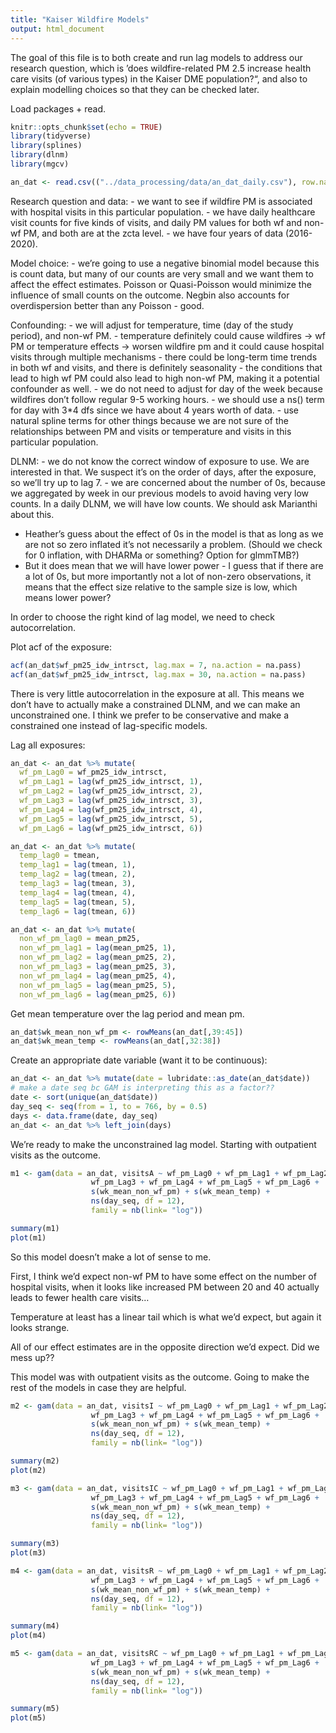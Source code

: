 ```yaml
---
title: "Kaiser Wildfire Models"
output: html_document
---
```


The goal of this file is to both create and run lag models to address our 
research question, which is 'does wildfire-related PM 2.5 increase health care
visits (of various types) in the Kaiser DME population?", and also to explain
modelling choices so that they can be checked later. 

Load packages + read.

```r
knitr::opts_chunk$set(echo = TRUE)
library(tidyverse)
library(splines)
library(dlnm)
library(mgcv)

an_dat <- read.csv(("../data_processing/data/an_dat_daily.csv"), row.names = 1)
```

Research question and data:
- we want to see if wildfire PM is associated with hospital visits in this 
particular population.
- we have daily healthcare visit counts for five kinds of visits, and daily PM 
values for both wf and non-wf PM, and both are at the zcta level.
- we have four years of data (2016-2020).

Model choice:
- we're going to use a negative binomial model because this is count data, 
but many of our counts are very small and we want them to affect the effect 
estimates. Poisson or Quasi-Poisson would minimize the influence of small counts
on the outcome. Negbin also accounts for overdispersion better than any Poisson 
- good.

Confounding:
- we will adjust for temperature, time (day of the study period), and non-wf PM.
- temperature definitely could cause wildfires -> wf PM or temperature effects 
-> worsen wildfire pm and it could cause hospital visits through multiple 
mechanisms
- there could be long-term time trends in both wf and visits, and there is 
definitely seasonality
- the conditions that lead to high wf PM could also lead to high non-wf PM, 
making it a potential confounder as well. 
- we do not need to adjust for day of the week because wildfires don't follow 
regular 9-5 working hours. 
- we should use a ns() term for day with 3*4 dfs since we have about 4 years
worth of data.
- use natural spline terms for other things because we are not sure of the
relationships between PM and visits or temperature and visits in this 
particular population.

DLNM:
- we do not know the correct window of exposure to use. We are interested in 
that. We suspect it's on the order of days, after the exposure, so we'll try 
up to lag 7. 
- we are concerned about the number of 0s, because we aggregated by week in our
previous models to avoid having very low counts. In a daily DLNM, we will have 
low counts. We should ask Marianthi about this. 

- Heather's guess about the effect of 0s in the model is that as long as we are
not so zero inflated it's not necessarily a problem. (Should we check for 
0 inflation, with DHARMa or something? Option for glmmTMB?)
- But it does mean that we will have lower power - I guess
that if there are a lot of 0s, but more importantly not a lot of non-zero 
observations, it means that the effect size relative to the sample size is low, 
which means lower power?

In order to choose the right kind of lag model, we need to check 
autocorrelation.

Plot acf of the exposure:

```r
acf(an_dat$wf_pm25_idw_intrsct, lag.max = 7, na.action = na.pass)
acf(an_dat$wf_pm25_idw_intrsct, lag.max = 30, na.action = na.pass)
```

There is very little autocorrelation in the exposure at all. This means we don't
have to actually make a constrained DLNM, and we can make an unconstrained one.
I think we prefer to be conservative and make a constrained one instead of 
lag-specific models. 

Lag all exposures:

```r
an_dat <- an_dat %>% mutate(
  wf_pm_Lag0 = wf_pm25_idw_intrsct,
  wf_pm_Lag1 = lag(wf_pm25_idw_intrsct, 1), 
  wf_pm_Lag2 = lag(wf_pm25_idw_intrsct, 2), 
  wf_pm_Lag3 = lag(wf_pm25_idw_intrsct, 3), 
  wf_pm_Lag4 = lag(wf_pm25_idw_intrsct, 4), 
  wf_pm_Lag5 = lag(wf_pm25_idw_intrsct, 5), 
  wf_pm_Lag6 = lag(wf_pm25_idw_intrsct, 6))

an_dat <- an_dat %>% mutate(
  temp_lag0 = tmean,
  temp_lag1 = lag(tmean, 1),
  temp_lag2 = lag(tmean, 2),
  temp_lag3 = lag(tmean, 3),
  temp_lag4 = lag(tmean, 4),
  temp_lag5 = lag(tmean, 5),
  temp_lag6 = lag(tmean, 6))

an_dat <- an_dat %>% mutate(
  non_wf_pm_lag0 = mean_pm25,
  non_wf_pm_lag1 = lag(mean_pm25, 1),
  non_wf_pm_lag2 = lag(mean_pm25, 2),
  non_wf_pm_lag3 = lag(mean_pm25, 3),
  non_wf_pm_lag4 = lag(mean_pm25, 4),
  non_wf_pm_lag5 = lag(mean_pm25, 5),
  non_wf_pm_lag6 = lag(mean_pm25, 6))
```

Get mean temperature over the lag period and mean pm. 

```r
an_dat$wk_mean_non_wf_pm <- rowMeans(an_dat[,39:45])
an_dat$wk_mean_temp <- rowMeans(an_dat[,32:38])
```

Create an appropriate date variable (want it to be continuous):

```r
an_dat <- an_dat %>% mutate(date = lubridate::as_date(an_dat$date))
# make a date seq bc GAM is interpreting this as a factor??
date <- sort(unique(an_dat$date))
day_seq <- seq(from = 1, to = 766, by = 0.5)
days <- data.frame(date, day_seq)
an_dat <- an_dat %>% left_join(days)
```


We're ready to make the unconstrained lag model. Starting with outpatient 
visits as the outcome. 

```r
m1 <- gam(data = an_dat, visitsA ~ wf_pm_Lag0 + wf_pm_Lag1 + wf_pm_Lag2 +
                  wf_pm_Lag3 + wf_pm_Lag4 + wf_pm_Lag5 + wf_pm_Lag6 +
                  s(wk_mean_non_wf_pm) + s(wk_mean_temp) + 
                  ns(day_seq, df = 12), 
                  family = nb(link= "log"))
```


```r
summary(m1)
plot(m1)
```

So this model doesn't make a lot of sense to me. 

First, I think we'd expect non-wf PM to have some effect on the number of 
hospital visits, when it looks like increased PM between 20 and 40 actually
leads to fewer health care visits...

Temperature at least has a linear tail which is what we'd expect, but again
it looks strange. 

All of our effect estimates are in the opposite direction we'd expect. Did we 
mess up??

This model was with outpatient visits as the outcome. Going to make the rest
of the models in case they are helpful. 

```r
m2 <- gam(data = an_dat, visitsI ~ wf_pm_Lag0 + wf_pm_Lag1 + wf_pm_Lag2 +
                  wf_pm_Lag3 + wf_pm_Lag4 + wf_pm_Lag5 + wf_pm_Lag6 +
                  s(wk_mean_non_wf_pm) + s(wk_mean_temp) + 
                  ns(day_seq, df = 12), 
                  family = nb(link= "log"))
```

```r
summary(m2)
plot(m2)
```

```r
m3 <- gam(data = an_dat, visitsIC ~ wf_pm_Lag0 + wf_pm_Lag1 + wf_pm_Lag2 +
                  wf_pm_Lag3 + wf_pm_Lag4 + wf_pm_Lag5 + wf_pm_Lag6 +
                  s(wk_mean_non_wf_pm) + s(wk_mean_temp) + 
                  ns(day_seq, df = 12), 
                  family = nb(link= "log"))
```

```r
summary(m3)
plot(m3)
```

```r
m4 <- gam(data = an_dat, visitsR ~ wf_pm_Lag0 + wf_pm_Lag1 + wf_pm_Lag2 +
                  wf_pm_Lag3 + wf_pm_Lag4 + wf_pm_Lag5 + wf_pm_Lag6 +
                  s(wk_mean_non_wf_pm) + s(wk_mean_temp) + 
                  ns(day_seq, df = 12), 
                  family = nb(link= "log"))
```

```r
summary(m4)
plot(m4)
```

```r
m5 <- gam(data = an_dat, visitsRC ~ wf_pm_Lag0 + wf_pm_Lag1 + wf_pm_Lag2 +
                  wf_pm_Lag3 + wf_pm_Lag4 + wf_pm_Lag5 + wf_pm_Lag6 +
                  s(wk_mean_non_wf_pm) + s(wk_mean_temp) + 
                  ns(day_seq, df = 12), 
                  family = nb(link= "log"))
```

```r
summary(m5)
plot(m5)
```
